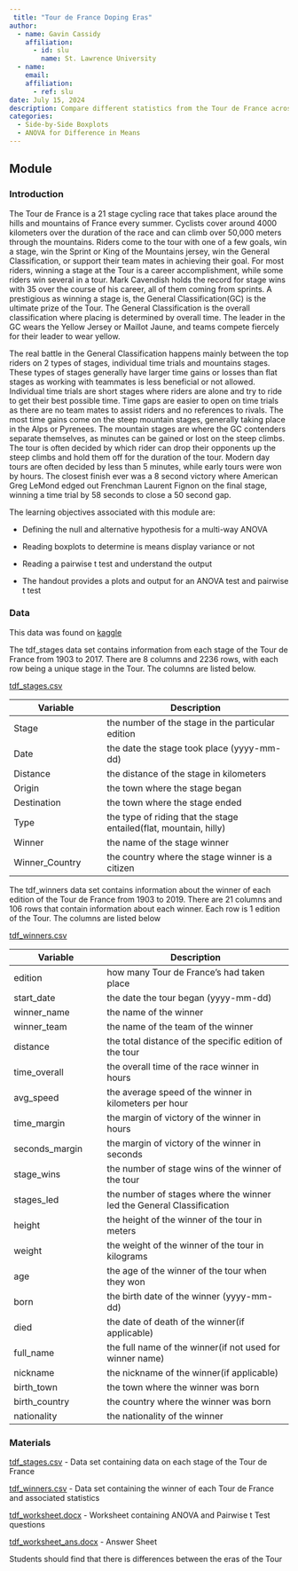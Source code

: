 ```yaml
---
 title: "Tour de France Doping Eras"
author:
  - name: Gavin Cassidy
    affiliation:
      - id: slu
        name: St. Lawrence University
  - name: 
    email: 
    affiliation:
      - ref: slu
date: July 15, 2024
description: Compare different statistics from the Tour de France across the different eras of doping in the Tour
categories:
  - Side-by-Side Boxplots
  - ANOVA for Difference in Means
---
```


## Module

### Introduction

The Tour de France is a 21 stage cycling race that takes place around the hills and mountains of France every summer. Cyclists cover around 4000 kilometers over the duration of the race and can climb over 50,000 meters through the mountains. Riders come to the tour with one of a few goals, win a stage, win the Sprint or King of the Mountains jersey, win the General Classification, or support their team mates in achieving their goal. For most riders, winning a stage at the Tour is a career accomplishment, while some riders win several in a tour. Mark Cavendish holds the record for stage wins with 35 over the course of his career, all of them coming from sprints. A prestigious as winning a stage is, the General Classification(GC) is the ultimate prize of the Tour. The General Classification is the overall classification where placing is determined by overall time. The leader in the GC wears the Yellow Jersey or Maillot Jaune, and teams compete fiercely for their leader to wear yellow. 

The real battle in the General Classification happens mainly between the top riders on 2 types of stages, individual time trials and mountains stages. These types of stages generally have larger time gains or losses than flat stages as working with teammates is less beneficial or not allowed. Individual time trials are short stages where riders are alone and try to ride to get their best possible time. Time gaps are easier to open on time trials as there are no team mates to assist riders and no references to rivals. The most time gains come on the steep mountain stages, generally taking place in the Alps or Pyrenees. The mountain stages are where the GC contenders separate themselves, as minutes can be gained or lost on the steep climbs. The tour is often decided by which rider can drop their opponents up the steep climbs and hold them off for the duration of the tour. Modern day tours are often decided by less than 5 minutes, while early tours were won by hours. The closest finish ever was a 8 second victory where American Greg LeMond edged out Frenchman Laurent Fignon on the final stage, winning a time trial by 58 seconds to close a 50 second gap.

::: {.callout-note collapse="true" title="Learning Objectives" appearance="minimal"}
The learning objectives associated with this module are:

-   Defining the null and alternative hypothesis for a multi-way ANOVA

-   Reading boxplots to determine is means display variance or not

-   Reading a pairwise t test and understand the output
:::

::: {.callout-note collapse="true" title="Methods" appearance="minimal"}
-   The handout provides a plots and output for an ANOVA test and pairwise t test
:::


### Data

This data was found on [kaggle](https://www.kaggle.com/datasets/pablomonleon/tour-de-france-historic-stages-data)

The tdf_stages data set contains information from each stage of the Tour de France from 1903 to 2017. There are 8 columns and 2236 rows, with each row being a unique stage in the Tour. The columns are listed below.

[tdf_stages.csv](tdf_stages.csv)

| Variable       | Description                                                       |
|------------------------|------------------------------------------------|
| Stage          | the number of the stage in the particular edition                 |
| Date           | the date the stage took place (yyyy-mm-dd)                        |
| Distance       | the distance of the stage in kilometers                           |
| Origin         | the town where the stage began                                    |
| Destination    | the town where the stage ended                                    |
| Type           | the type of riding that the stage entailed(flat, mountain, hilly) |
| Winner         | the name of the stage winner                                      |
| Winner_Country | the country where the stage winner is a citizen                   |

The tdf_winners data set contains information about the winner of each edition of the Tour de France from 1903 to 2019. There are 21 columns and 106 rows that contain information about each winner. Each row is 1 edition of the Tour. The columns are listed below

[tdf_winners.csv](tdf_winners.csv)

| Variable       | Description                                                          |
|------------------------|------------------------------------------------|
| edition        | how many Tour de France's had taken place                            |
| start_date     | the date the tour began (yyyy-mm-dd)                                 |
| winner_name    | the name of the winner                                               |
| winner_team    | the name of the team of the winner                                   |
| distance       | the total distance of the specific edition of the tour               |
| time_overall   | the overall time of the race winner in hours                         |
| avg_speed      | the average speed of the winner in kilometers per hour               |
| time_margin    | the margin of victory of the winner in hours                         |
| seconds_margin | the margin of victory of the winner in seconds                       |
| stage_wins     | the number of stage wins of the winner of the tour                   |
| stages_led     | the number of stages where the winner led the General Classification |
| height         | the height of the winner of the tour in meters                       |
| weight         | the weight of the winner of the tour in kilograms                    |
| age            | the age of the winner of the tour when they won                      |
| born           | the birth date of the winner (yyyy-mm-dd)                            |
| died           | the date of death of the winner(if applicable)                       |
| full_name      | the full name of the winner(if not used for winner name)             |
| nickname       | the nickname of the winner(if applicable)                            |
| birth_town     | the town where the winner was born                                   |
| birth_country  | the country where the winner was born                                |
| nationality    | the nationality of the winner                                        |


### Materials

[tdf_stages.csv](tdf_stages.csv) - Data set containing data on each stage of the Tour de France

[tdf_winners.csv](tdf_winners.csv) - Data set containing the winner of each Tour de France and associated statistics

[tdf_worksheet.docx](tdf_worksheet.docx) - Worksheet containing ANOVA and Pairwise t Test questions

[tdf_worksheet_ans.docx](tdf_worksheet_ans.docx) - Answer Sheet

::: {.callout-note collapse="true" title="Conclusion" appearance="minimal"}
Students should find that there is differences between the eras of the Tour
:::
